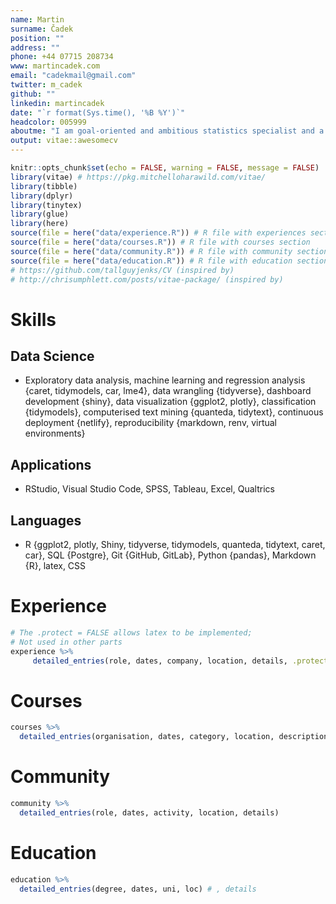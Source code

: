 ```yaml
---
name: Martin
surname: Čadek
position: ""
address: ""
phone: +44 07715 208734
www: martincadek.com
email: "cadekmail@gmail.com"
twitter: m_cadek
github: ""
linkedin: martincadek
date: "`r format(Sys.time(), '%B %Y')`"
headcolor: 005999
aboutme: "I am goal-oriented and ambitious statistics specialist and a skilled R user with a background in quantitative social psychology. I have an excellent working knowledge of regression modelling, clustering techniques, survey development, psychometrics, and applied research with health data."
output: vitae::awesomecv
---
```


```r
knitr::opts_chunk$set(echo = FALSE, warning = FALSE, message = FALSE)
library(vitae) # https://pkg.mitchelloharawild.com/vitae/
library(tibble)
library(dplyr)
library(tinytex)
library(glue)
library(here)
source(file = here("data/experience.R")) # R file with experiences section
source(file = here("data/courses.R")) # R file with courses section
source(file = here("data/community.R")) # R file with community section
source(file = here("data/education.R")) # R file with education section
# https://github.com/tallguyjenks/CV (inspired by)
# http://chrisumphlett.com/posts/vitae-package/ (inspired by)
```

# Skills

## Data Science
* Exploratory data analysis, machine learning and regression analysis {caret, tidymodels, car, lme4}, data wrangling {tidyverse}, dashboard development {shiny}, data visualization {ggplot2, plotly}, classification {tidymodels}, computerised text mining {quanteda, tidytext}, continuous deployment {netlify}, reproducibility {markdown, renv, virtual environments}

## Applications
* RStudio, Visual Studio Code, SPSS, Tableau, Excel, Qualtrics

## Languages
* R {ggplot2, plotly, Shiny, tidyverse, tidymodels, quanteda, tidytext, caret, car}, SQL {Postgre}, Git {GitHub, GitLab}, Python {pandas}, Markdown {R}, latex, CSS

# Experience
```r
# The .protect = FALSE allows latex to be implemented;
# Not used in other parts
experience %>% 
     detailed_entries(role, dates, company, location, details, .protect = FALSE)
```

# Courses
```r
courses %>% 
  detailed_entries(organisation, dates, category, location, description)
```

# Community
```r
community %>%
  detailed_entries(role, dates, activity, location, details)
```

# Education
```r
education %>% 
  detailed_entries(degree, dates, uni, loc) # , details
```